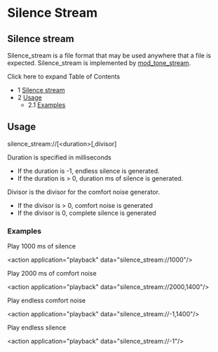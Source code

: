 
# Silence Stream 

 

## Silence stream

Silence\_stream is a file format that may be used anywhere that a file is expected. Silence\_stream is implemented by [mod\_tone\_stream](./Tone-stream/Tone_stream_6586599.mdx#about).

Click here to expand Table of Contents

* 1 [Silence stream](#silence-stream)
* 2 [Usage](#silence-stream)  
   * 2.1 [Examples](#silence-stream)

## Usage

silence_stream://[\<duration>[,divisor]

Duration is specified in milliseconds

* If the duration is -1, endless silence is generated.
* If the duration is > 0, duration ms of silence is generated.

Divisor is the divisor for the comfort noise generator.

* If the divisor is > 0, comfort noise is generated
* If the divisor is 0, complete silence is generated

### Examples

Play 1000 ms of silence

\<action application="playback" data="silence_stream://1000"/>

Play 2000 ms of comfort noise

\<action application="playback" data="silence_stream://2000,1400"/>

Play endless comfort noise

\<action application="playback" data="silence_stream://-1,1400"/>

Play endless silence

\<action application="playback" data="silence_stream://-1"/>


